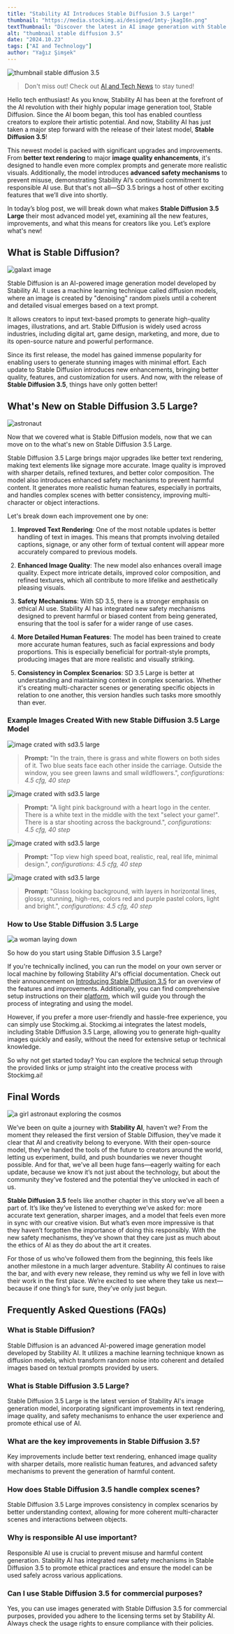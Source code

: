 ```yaml
---
title: "Stability AI Introduces Stable Diffusion 3.5 Large!"
thumbnail: "https://media.stockimg.ai/designed/1mty-jkagI6n.png"
textThumbnail: "Discover the latest in AI image generation with Stable Diffusion 3.5 by Stability AI. Sharper visuals, better text rendering, and enhanced safety—all in one model. Learn more!"
alt: "thumbnail stable diffusion 3.5"
date: "2024.10.23"
tags: ["AI and Technology"]
author: "Yağız Şimşek"
---
```


![thumbnail stable diffusion 3.5](https://media.stockimg.ai/designed/1mty-jkagI6n.png)

> Don't miss out! Check out [AI and Tech News](https://stockimg.ai/blog/ai-and-technology/) to stay tuned!

Hello tech enthusiast! As you know, Stability AI has been at the forefront of the AI revolution with their highly popular image generation tool, Stable Diffusion. Since the AI boom began, this tool has enabled countless creators to explore their artistic potential. And now, Stability AI has just taken a major step forward with the release of their latest model, **Stable Diffusion 3.5**!

This newest model is packed with significant upgrades and improvements. From **better text rendering** to major **image quality enhancements**, it's designed to handle even more complex prompts and generate more realistic visuals. Additionally, the model introduces **advanced safety mechanisms** to prevent misuse, demonstrating Stability AI’s continued commitment to responsible AI use. But that's not all—SD 3.5 brings a host of other exciting features that we’ll dive into shortly.

In today’s blog post, we will break down what makes **Stable Diffusion 3.5 Large** their most advanced model yet, examining all the new features, improvements, and what this means for creators like you. Let’s explore what's new!

## What is Stable Diffusion?

![galaxt image](https://media.stockimg.ai/template/image/lmqBF4GblmFF.png)

Stable Diffusion is an AI-powered image generation model developed by Stability AI. It uses a machine learning technique called diffusion models, where an image is created by "denoising" random pixels until a coherent and detailed visual emerges based on a text prompt.

It allows creators to input text-based prompts to generate high-quality images, illustrations, and art. Stable Diffusion is widely used across industries, including digital art, game design, marketing, and more, due to its open-source nature and powerful performance.

Since its first release, the model has gained immense popularity for enabling users to generate stunning images with minimal effort. Each update to Stable Diffusion introduces new enhancements, bringing better quality, features, and customization for users. And now, with the release of **Stable Diffusion 3.5**, things have only gotten better!

## What's New on Stable Diffusion 3.5 Large?

![astronaut](https://media.stockimg.ai/image/v2/TIzXrTKSKUOU.png)

Now that we covered what is Stable Diffusion models, now that we can move on to the what's new on Stable Diffusion 3.5 Large. 

Stable Diffusion 3.5 Large brings major upgrades like better text rendering, making text elements like signage more accurate. Image quality is improved with sharper details, refined textures, and better color composition. The model also introduces enhanced safety mechanisms to prevent harmful content. It generates more realistic human features, especially in portraits, and handles complex scenes with better consistency, improving multi-character or object interactions.

Let's break down each improvement one by one:

1. **Improved Text Rendering**: One of the most notable updates is better handling of text in images. This means that prompts involving detailed captions, signage, or any other form of textual content will appear more accurately compared to previous models.

2. **Enhanced Image Quality**: The new model also enhances overall image quality. Expect more intricate details, improved color composition, and refined textures, which all contribute to more lifelike and aesthetically pleasing visuals.

3. **Safety Mechanisms**: With SD 3.5, there is a stronger emphasis on ethical AI use. Stability AI has integrated new safety mechanisms designed to prevent harmful or biased content from being generated, ensuring that the tool is safer for a wider range of use cases.

4. **More Detailed Human Features**: The model has been trained to create more accurate human features, such as facial expressions and body proportions. This is especially beneficial for portrait-style prompts, producing images that are more realistic and visually striking.

5. **Consistency in Complex Scenarios**: SD 3.5 Large is better at understanding and maintaining context in complex scenarios. Whether it's creating multi-character scenes or generating specific objects in relation to one another, this version handles such tasks more smoothly than ever.

### Example Images Created With new Stable Diffusion 3.5 Large Model

![image crated with sd3.5 large](https://raw.githubusercontent.com/Abdurrahman-Subh/mdx-blog/main/images/sd35l1.png)

> **Prompt:** "In the train, there is grass and white flowers on both sides of it. Two blue seats face each other inside the carriage. Outside the window, you see green lawns and small wildflowers.", *configurations: 4.5 cfg, 40 step*

![image crated with sd3.5 large](https://raw.githubusercontent.com/Abdurrahman-Subh/mdx-blog/main/images/sd35l2.png)

> **Prompt:** "A light pink background with a heart logo in the center. There is a white text in the middle with the text "select your game!". There is a star shooting across the background.", *configurations: 4.5 cfg, 40 step*

![image crated with sd3.5 large](https://raw.githubusercontent.com/Abdurrahman-Subh/mdx-blog/main/images/sd35l3.png)

> **Prompt:** "Top view high speed boat, realistic, real, real life, minimal design.", *configurations: 4.5 cfg, 40 step*

![image crated with sd3.5 large](https://raw.githubusercontent.com/Abdurrahman-Subh/mdx-blog/main/images/sd35l4.png)

> **Prompt:** "Glass looking background, with layers in horizontal lines, glossy, stunning, high-res, colors red and purple pastel colors, light and bright.", *configurations: 4.5 cfg, 40 step*

### How to Use Stable Diffusion 3.5 Large

![a woman laying down](https://media.stockimg.ai/image/v2/MYdeY5-tPyJp.png)

So how do you start using Stable Diffusion 3.5 Large?

If you're technically inclined, you can run the model on your own server or local machine by following Stability AI's official documentation. Check out their announcement on [Introducing Stable Diffusion 3.5](https://stability.ai/news/introducing-stable-diffusion-3-5) for an overview of the features and improvements. Additionally, you can find comprehensive setup instructions on their [platform](https://platform.stability.ai/), which will guide you through the process of integrating and using the model.

However, if you prefer a more user-friendly and hassle-free experience, you can simply use Stockimg.ai. Stockimg.ai integrates the latest models, including Stable Diffusion 3.5 Large, allowing you to generate high-quality images quickly and easily, without the need for extensive setup or technical knowledge.

So why not get started today? You can explore the technical setup through the provided links or jump straight into the creative process with Stockimg.ai!

## Final Words

![a girl astronaut exploring the cosmos](https://media.stockimg.ai/designed/ArS_fgTWt6lc.png)

We’ve been on quite a journey with **Stability AI**, haven’t we? From the moment they released the first version of Stable Diffusion, they’ve made it clear that AI and creativity belong to everyone. With their open-source model, they’ve handed the tools of the future to creators around the world, letting us experiment, build, and push boundaries we never thought possible. And for that, we've all been huge fans—eagerly waiting for each update, because we know it’s not just about the technology, but about the community they’ve fostered and the potential they’ve unlocked in each of us.

**Stable Diffusion 3.5** feels like another chapter in this story we’ve all been a part of. It’s like they’ve listened to everything we’ve asked for: more accurate text generation, sharper images, and a model that feels even more in sync with our creative vision. But what’s even more impressive is that they haven’t forgotten the importance of doing this responsibly. With the new safety mechanisms, they’ve shown that they care just as much about the ethics of AI as they do about the art it creates.

For those of us who’ve followed them from the beginning, this feels like another milestone in a much larger adventure. Stability AI continues to raise the bar, and with every new release, they remind us why we fell in love with their work in the first place. We’re excited to see where they take us next—because if one thing’s for sure, they’ve only just begun.

## Frequently Asked Questions (FAQs)

### What is Stable Diffusion?
Stable Diffusion is an advanced AI-powered image generation model developed by Stability AI. It utilizes a machine learning technique known as diffusion models, which transform random noise into coherent and detailed images based on textual prompts provided by users.

### What is Stable Diffusion 3.5 Large?
Stable Diffusion 3.5 Large is the latest version of Stability AI's image generation model, incorporating significant improvements in text rendering, image quality, and safety mechanisms to enhance the user experience and promote ethical use of AI.

### What are the key improvements in Stable Diffusion 3.5?
Key improvements include better text rendering, enhanced image quality with sharper details, more realistic human features, and advanced safety mechanisms to prevent the generation of harmful content.

### How does Stable Diffusion 3.5 handle complex scenes?
Stable Diffusion 3.5 Large improves consistency in complex scenarios by better understanding context, allowing for more coherent multi-character scenes and interactions between objects.

### Why is responsible AI use important?
Responsible AI use is crucial to prevent misuse and harmful content generation. Stability AI has integrated new safety mechanisms in Stable Diffusion 3.5 to promote ethical practices and ensure the model can be used safely across various applications.

### Can I use Stable Diffusion 3.5 for commercial purposes?
Yes, you can use images generated with Stable Diffusion 3.5 for commercial purposes, provided you adhere to the licensing terms set by Stability AI. Always check the usage rights to ensure compliance with their policies.